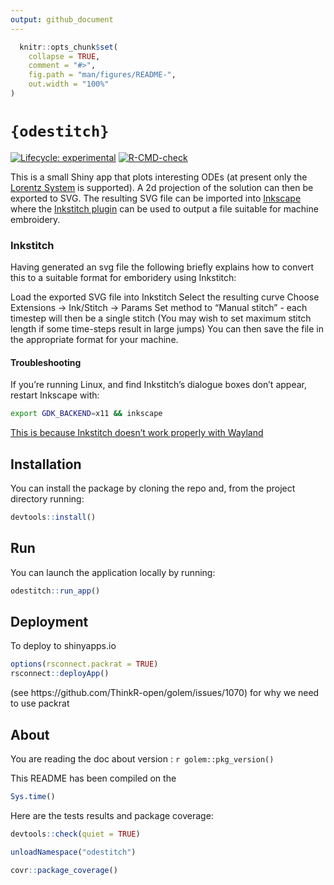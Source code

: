 ```yaml
---
output: github_document
---
```


<!-- README.md is generated from README.Rmd. Please edit that file -->

```r
  knitr::opts_chunk$set(
    collapse = TRUE,
    comment = "#>",
    fig.path = "man/figures/README-",
    out.width = "100%"
)
```

# `{odestitch}`

<!-- badges: start -->

[![Lifecycle: experimental](https://img.shields.io/badge/lifecycle-experimental-orange.svg)](https://lifecycle.r-lib.org/articles/stages.html#experimental) [![R-CMD-check](https://github.com/mawds/odestitch/actions/workflows/R-CMD-check.yaml/badge.svg)](https://github.com/mawds/odestitch/actions/workflows/R-CMD-check.yaml)

<!-- badges: end -->

This is a small Shiny app that plots interesting ODEs (at present only the [Lorentz System](https://en.wikipedia.org/wiki/Lorenz_system) is supported). A 2d projection of the solution can then be exported to SVG. The resulting SVG file can be imported into [Inkscape](https://inkscape.org/) where the [Inkstitch plugin](https://inkstitch.org/) can be used to output a file suitable for machine embroidery.

### Inkstitch

Having generated an svg file the following briefly explains how to convert this
to a suitable format for emboridery using Inkstitch:

Load the exported SVG file into Inkstitch
Select the resulting curve
Choose Extensions -> Ink/Stitch -> Params
Set method to "Manual stitch" - each timestep will then be a single stitch
(You may wish to set maximum stitch length if some time-steps result in large jumps)
You can then save the file in the appropriate format for your machine.

#### Troubleshooting

If you're running Linux, and find Inkstitch's dialogue boxes don't appear, 
restart Inkscape with:

```bash
export GDK_BACKEND=x11 && inkscape
```

[This is because Inkstitch doesn't work properly with Wayland](https://inkstitch.org/docs/install-linux/#some-inkstitch-dialogs-disappear-after-a-few-seconds-or-dont-show-up-at-all)



## Installation

You can install the package by cloning the repo and, from the project directory running:

```r
devtools::install()
```

## Run

You can launch the application locally by running:

```r
odestitch::run_app()
```

## Deployment

To deploy to shinyapps.io

```r
options(rsconnect.packrat = TRUE)
rsconnect::deployApp()
```

(see https://github.com/ThinkR-open/golem/issues/1070) for why we need to use
packrat



## About

You are reading the doc about version : `r golem::pkg_version()`

This README has been compiled on the

```r
Sys.time()
```

Here are the tests results and package coverage:

```r
devtools::check(quiet = TRUE)
```

```r
unloadNamespace("odestitch")
```

```r
covr::package_coverage()
```
